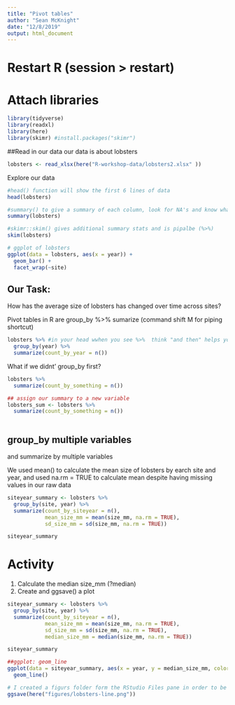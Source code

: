 ```yaml
---
title: "Pivot tables"
author: "Sean McKnight"
date: "12/8/2019"
output: html_document
---
```


# Restart R (session > restart)
# Attach libraries
```r
library(tidyverse)
library(readxl)
library(here)
library(skimr) #install.packages("skimr")

```


##Read in our data
our data is about lobsters
```r

lobsters <- read_xlsx(here("R-workshop-data/lobsters2.xlsx" ))
```

Explore our data
```r
#head() function will show the first 6 lines of data
head(lobsters)

#summary() to give a summary of each column, look for NA's and know what kind of beast you are dealing with.
summary(lobsters)

#skimr::skim() gives additional summary stats and is pipalbe (%>%)
skim(lobsters)

# ggplot of lobsters
ggplot(data = lobsters, aes(x = year)) +
  geom_bar() +
  facet_wrap(~site)
```


## Our Task: 

How has the average size of lobsters has changed over time across sites?

Pivot tables in R are group_by %>% sumarize (command shift M for piping shortcut)
```r
lobsters %>% #in your head wwhen you see %>%  think "and then" helps you unnest something, and pass the data to the next argument. Think of it as story telling. Take the lobsters data and then group it by year, and then summarize count by year
  group_by(year) %>% 
  summarize(count_by_year = n())

```


What if we didnt' group_by first?
```r
lobsters %>%
  summarize(count_by_something = n())

## assign our summary to a new variable
lobsters_sum <- lobsters %>%
  summarize(count_by_something = n())
  
```

## group_by multiple variables

and summarize by multiple variables

We used mean() to calculate the mean size of lobsters by earch site and year, and used na.rm = TRUE to calculate mean despite having missing values in our raw data
```r
siteyear_summary <- lobsters %>%
  group_by(site, year) %>% 
  summarize(count_by_siteyear = n(),
            mean_size_mm = mean(size_mm, na.rm = TRUE),
            sd_size_mm = sd(size_mm, na.rm = TRUE))

siteyear_summary
```

# Activity

1. Calculate the median size_mm (?median)
2. Create and ggsave() a plot

```r
siteyear_summary <- lobsters %>%
  group_by(site, year) %>% 
  summarize(count_by_siteyear = n(),
            mean_size_mm = mean(size_mm, na.rm = TRUE),
            sd_size_mm = sd(size_mm, na.rm = TRUE),
            median_size_mm = median(size_mm, na.rm = TRUE))

siteyear_summary

##ggplot: geom_line
ggplot(data = siteyear_summary, aes(x = year, y = median_size_mm, color = site)) +
  geom_line()

# I created a figurs folder form the RStudio Files pane in order to be organized and for this code to run
ggsave(here("figures/lobsters-line.png"))

```


